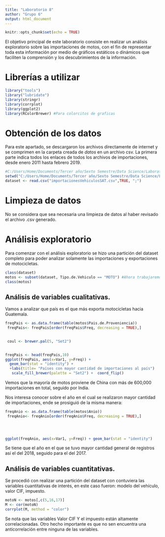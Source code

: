 ---
title: "Laboratorio 8"
author: "Grupo 6"
output: html_document
---

```{r setup, include=FALSE}
knitr::opts_chunk$set(echo = TRUE)
```

El objetivo principal de este laboratorio consiste en realizar un análisis exploratorio sobre las importaciones de motos, con el fin de representar toda esta información por medio de gráficos estáticos o dinámicos que faciliten la comprensión y los descubrimientos de la información. 


# Librerías a utilizar
```{r}
library("tools")
library("lubridate")
library(stringr)
library(corrplot)
library(ggplot2)
library(RColorBrewer) #Para colorcitos de graficas 
```


# Obtención de los datos
Para este apartado, se descargaron los archivos directamente de internet y se comprimen en la carpeta creada de _datos_ en un archivo csv. La primera parte indica todos los enlaces de todos los archivos de importaciones, desde enero 2011 hasta febrero 2019.

```{r}
#C:/Users/Home/Documents/Tercer año/Sexto Semestre/Data Science/Laboratorio8DS
setwd("C:/Users/Home/Documents/Tercer año/Sexto Semestre/Data Science/Laboratorio8DS")
dataset <- read.csv("importacionesVehiculosSAT.csv",TRUE, ";")
```

# Limpieza de datos 

No se considera que sea necesaria una limpieza de datos al haber revisado el archivo .csv generado.

# Análisis exploratorio

Para comenzar con el análisis exploratorio se hizo una partición del dataset completo para poder analizar solamente las importaciones y exportaciones de motocicletas.
```{r}
class(dataset) 
motos <- subset(dataset, Tipo.de.Vehiculo == "MOTO") #Ahora trabajaremos solo con motos
class(motos)
```
## Análisis de variables cualitativas.

Vamos a analizar que país es el que más exporta motocicletas hacia Guatemala. 
```{r}
freqPais <- as.data.frame(table(motos$Pais.de.Proveniencia))
 freqPais<- freqPais[order(freqPais$Freq, decreasing = TRUE),]

 
 coul <- brewer.pal(5, "Set2") 
 

freqPais <- head(freqPais,10)
ggplot(freqPais, aes(x=Var1, y=Freq)) + 
  geom_bar(stat = "identity") +
  +labs(title= "Países con mayor cantidad de importaciones al país")
   scale_fill_brewer(palette = "Set2") +  coord_flip()


```

Vemos que la mayoría de motos proviene de China con más de 600,000 importaciones en total, seguido por India. 

Nos interesa conocer sobre el año en el cual se realizaron mayor cantidad de importaciones, ende se prosiguió de la misma manera:

```{r}
freqAnio <- as.data.frame(table(motos$Anio))
 freqAnio<- freqAnio[order(freqAnio$Freq, decreasing = TRUE),]

 
 

ggplot(freqAnio, aes(x=Var1, y=Freq)) + geom_bar(stat = "identity") 


```
Se tiene que el año en el que se tuvo mayor cantidad general de registros así el del 2018, seguido para el del 2017. 


## Análisis de variables cuantitativas.

Se procedió con realizar una partición del dataset con contuviera las variables cuantitativas de interés, en este caso fueron: modelo del vehículo, valor CIF, impuesto.
```{r}

motoN <- motos[,c(5,16,17)]
M <- cor(motoN)
corrplot(M, method = "color")

```

Se nota que las variables Valor CIF Y el impuesto están altamente correlacionadas. Otro hecho importante es que no sen encuentra una anticorrelación entre ninguna de las variables. 



